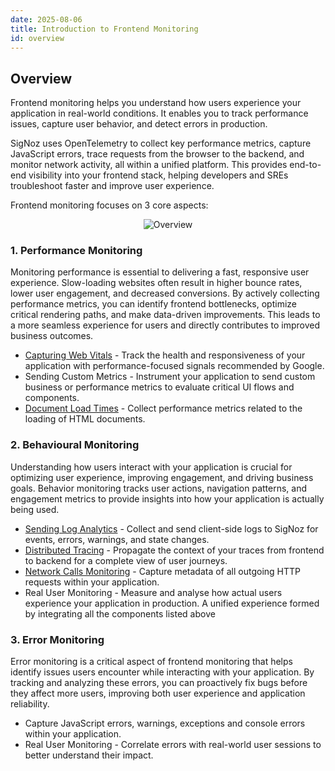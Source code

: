 ```yaml
---
date: 2025-08-06
title: Introduction to Frontend Monitoring
id: overview
---
```


## Overview

Frontend monitoring helps you understand how users experience your application in real-world conditions. It enables you to track performance issues, capture user behavior, and detect errors in production.

SigNoz uses OpenTelemetry to collect key performance metrics, capture JavaScript errors, trace requests from the browser to the backend, and monitor network activity, all within a unified platform. This provides end-to-end visibility into your frontend stack, helping developers and SREs troubleshoot faster and improve user experience.

Frontend monitoring focuses on 3 core aspects:

<figure data-zoomable align="center">
  <img
    className="box-shadowed-image"
    src="/img/guides/2025/frontend-monitoring/overview/overview.webp"
    alt="Overview"
  />
</figure>

### 1. Performance Monitoring
  Monitoring performance is essential to delivering a fast, responsive user experience. Slow-loading websites often result in higher bounce rates, lower user engagement, and decreased conversions.
  By actively collecting performance metrics, you can identify frontend bottlenecks, optimize critical rendering paths, and make data-driven improvements. 
  This leads to a more seamless experience for users and directly contributes to improved business outcomes.

  - [Capturing Web Vitals](/docs/frontend-monitoring/opentelemetry-web-vitals) - Track the health and responsiveness of your application with performance-focused signals recommended by Google.
  - Sending Custom Metrics - Instrument your application to send custom business or performance metrics to evaluate critical UI flows and components.
  - [Document Load Times](/docs/frontend-monitoring/document-load) - Collect performance metrics related to the loading of HTML documents.

### 2. Behavioural Monitoring
  Understanding how users interact with your application is crucial for optimizing user experience, improving engagement, and driving business goals. 
  Behavior monitoring tracks user actions, navigation patterns, and engagement metrics to provide insights into how your application is actually being used.

  - [Sending Log Analytics](/docs/frontend-monitoring/sending-logs) - Collect and send client-side logs to SigNoz for events, errors, warnings, and state changes.
  - [Distributed Tracing](/docs/frontend-monitoring/sending-traces) - Propagate the context of your traces from frontend to backend for a complete view of user journeys.
  - [Network Calls Monitoring](/docs/frontend-monitoring/sending-traces) - Capture metadata of all outgoing HTTP requests within your application.
  - Real User Monitoring -  Measure and analyse how actual users experience your application in production. A unified experience formed by integrating all the components listed above

### 3. Error Monitoring
  Error monitoring is a critical aspect of frontend monitoring that helps identify issues users encounter while interacting with your application. 
  By tracking and analyzing these errors, you can proactively fix bugs before they affect more users, improving both user experience and application reliability.

  - Capture JavaScript errors, warnings, exceptions and console errors within your application.
  - Real User Monitoring - Correlate errors with real-world user sessions to better understand their impact.